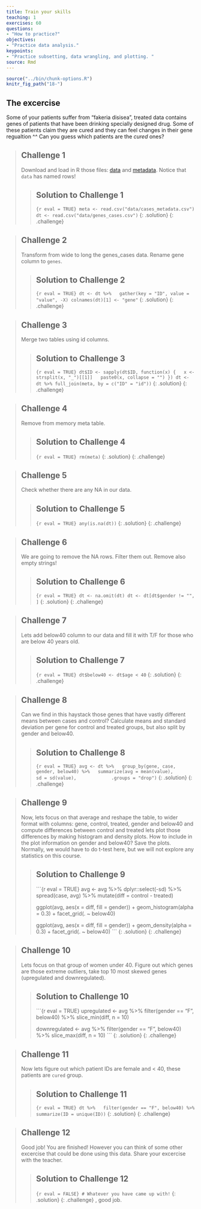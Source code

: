```yaml
---
title: Train your skills
teaching: 1
exercises: 60
questions:
- "How to practice?"
objectives:
- "Practice data analysis."
keypoints:
- "Practice subsetting, data wrangling, and plotting. "
source: Rmd
---
```


```r
source("../bin/chunk-options.R")
knitr_fig_path("18-")
```

## The excercise

Some of your patients suffer from "fakeria disisea", treated data contains genes of patients that have been drinking specially designed drug. Some of these patients claim they are cured and they can feel changes in their gene
regualtion ^^
Can you guess which patients are the *cured* ones?


> ## Challenge 1
>
> Download and load in R those files: [data](https://raw.githubusercontent.com/r-crash-course/r-crash-course.github.io/master/_episodes_rmd/data/genes_cases.csv) and [metadata](https://raw.githubusercontent.com/r-crash-course/r-crash-course.github.io/master/_episodes_rmd/data/cases_metadata.csv).
> Notice that `data` has named rows!
>
> > ## Solution to Challenge 1
> > ```{r eval = TRUE}
> > meta <- read.csv("data/cases_metadata.csv")
> > dt <- read.csv("data/genes_cases.csv")
> > ```
> {: .solution}
{: .challenge}

> ## Challenge 2
>
> Transform from wide to long the genes_cases data.
> Rename gene column to `genes`.
>
> > ## Solution to Challenge 2
> > ```{r eval = TRUE}
> > dt <- dt %>%
> >   gather(key = "ID", value = "value", -X)
> > colnames(dt)[1] <- "gene"
> > ```
> {: .solution}
{: .challenge}

> ## Challenge 3
>
> Merge two tables using id columns.
>
> > ## Solution to Challenge 3
> > ```{r eval = TRUE}
> > dt$ID <- sapply(dt$ID, function(x) {
> >   x <- strsplit(x, "_")[[1]]
> >   paste0(x, collapse = "")
> > })
> > dt <- dt %>% full_join(meta, by = c("ID" = "id"))
> > ```
> {: .solution}
{: .challenge}

> ## Challenge 4
>
> Remove from memory meta table.
>
> > ## Solution to Challenge 4
> > ```{r eval = TRUE}
> > rm(meta)
> > ```
> {: .solution}
{: .challenge}

> ## Challenge 5
>
> Check whether there are any NA in our data.
>
> > ## Solution to Challenge 5
> > ```{r eval = TRUE}
> > any(is.na(dt))
> > ```
> {: .solution}
{: .challenge}


> ## Challenge 6
>
> We are going to remove the NA rows. Filter them out. Remove also empty strings!
>
> > ## Solution to Challenge 6
> > ```{r eval = TRUE}
> > dt <- na.omit(dt)
> > dt <- dt[dt$gender != "", ]
> > ```
> {: .solution}
{: .challenge}

> ## Challenge 7
>
> Lets add below40 column to our data and fill it with T/F for those who are below 40 years old.
>
> > ## Solution to Challenge 7
> > ```{r eval = TRUE}
> > dt$below40 <- dt$age < 40
> > ```
> {: .solution}
{: .challenge}

> ## Challenge 8
>
> Can we find in this haystack those genes that have vastly different means between cases and control? Calculate means and standard deviation per gene for control and treated groups, but also split by gender and below40.
>
> > ## Solution to Challenge 8
> > ```{r eval = TRUE}
> > avg <- dt %>%
> >   group_by(gene, case, gender, below40) %>%
> >   summarize(avg = mean(value),
> >             sd = sd(value),
> >             .groups = "drop")
> > ```
> {: .solution}
{: .challenge}

> ## Challenge 9
>
> Now, lets focus on that average and reshape the table, to wider format with columns: gene, control, treated, gender and below40 and compute differences between control and treated lets plot those differences by making histogram and density plots. How to include in the plot information on gender and below40? Save the plots.
> Normally, we would have to do t-test here, but we will not explore any statistics on this course.
>
> > ## Solution to Challenge 9
> > ```{r eval = TRUE}
> > avg <- avg %>%
> >   dplyr::select(-sd) %>%
> >   spread(case, avg) %>%
> >   mutate(diff = control - treated)
> >
> > ggplot(avg, aes(x = diff, fill = gender)) +
> >   geom_histogram(alpha = 0.3) +
> >   facet_grid(. ~ below40)
> >
> > ggplot(avg, aes(x = diff, fill = gender)) +
> >   geom_density(alpha = 0.3) +
> >   facet_grid(. ~ below40)
> > ```
> {: .solution}
{: .challenge}

> ## Challenge 10
>
> Lets focus on that group of women under 40. Figure out which genes are those extreme outliers, take top 10 most skewed genes (upregulated and downregulated).
>
> > ## Solution to Challenge 10
> > ```{r eval = TRUE}
> > upregulated <- avg %>%
> >   filter(gender == "F", below40) %>%
> >   slice_min(diff, n = 10)
> >
> > downregulated <- avg %>%
> >   filter(gender == "F", below40) %>%
> >   slice_max(diff, n = 10)
> > ```
> {: .solution}
{: .challenge}

> ## Challenge 11
>
> Now lets figure out which patient IDs are female and < 40, these patients are `cured` group.
>
> > ## Solution to Challenge 11
> > ```{r eval = TRUE}
> > dt %>%
> >   filter(gender == "F", below40) %>%
> >   summarize(ID = unique(ID))
> > ```
> {: .solution}
{: .challenge}

> ## Challenge 12
>
> Good job! You are finished! However you can think of some other excercise that could be done using this data. Share your excercise with the teacher.
>
> > ## Solution to Challenge 12
> > ```{r eval = FALSE}
> > # Whatever you have came up with!
> > ```
> {: .solution}
{: .challenge}
, good job.
